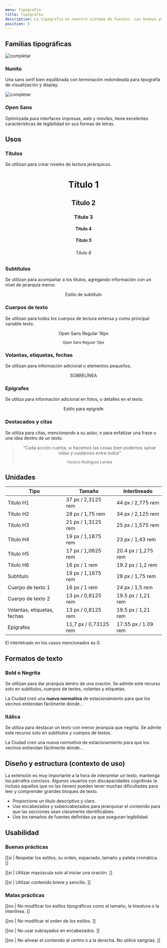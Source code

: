 ```yaml
---
menu: Tipografía
title: Tipografía
description: La tipografía es nuestro sistema de fuentes. Las buenas prácticas ayudan a presentar el contenido de manera clara y eficiente.
position: 5
---
```


## Familias tipográficas

<Row>
<Col items={2}>

![completar](/guía-de-estilos/tipografía/nunito.svg)

### Nunito

Una sans serif bien equilibrada con terminación redondeada para tipografía de visualización y display.

</Col>
<Col items={2}>

![completar](/guía-de-estilos/tipografía/open-sans.svg)

### Open Sans

Optimizada para interfaces impresas, web y móviles, tiene excelentes características de legibilidad en sus formas de letras.

</Col>
</Row>

## Usos

<Row>
<Col items={2}>

### Títulos

Se utilizan para crear niveles de lectura jerárquicos.

</Col>
<Col items={2}>
<Example align="center">

<h1>Título 1</h1>
<h2>Título 2</h2>
<h3>Título 3</h3>
<h4>Título 4</h4>
<h5>Título 5</h5>
<h6>Título 6</h6>

</Example>
</Col>
</Row>

<Row>
<Col items={2}>

### Subtítulos

Se utilizan para acompañar a los títulos, agregando información con un nivel de jerarquía menor.

</Col>
<Col items={2}>
<Example align="center">
  
<div className="lead">Estilo de subtítulo</div>

</Example>
</Col>
</Row>

<Row>
<Col items={2}>

### Cuerpos de texto

Se utilizan para todos los cuerpos de lectura extensa y como principal variable texto.

</Col>
<Col items={2}>
<Example align="center">

Open Sans Regular 16px

<small>Open Sans Regular 13px</small>

</Example>
</Col>
</Row>

<Row>
<Col items={2}>

### Volantas, etiquetas, fechas

Se utilizan para información adicional o elementos pequeños.

</Col>
<Col items={2}>
<Example align="center">

<span class="small">SOBRELÍNEA</span>

</Example>
</Col>
</Row>

<Row>
<Col items={2}>

### Epígrafes

Se utiliza para información adicional en fotos, o detalles en el texto.

</Col>
<Col items={2}>
<Example align="center">

<p className="text-xs">Estilo para epígrafe</p>

</Example>
</Col>
</Row>

<Row>
<Col items={2}>

### Destacados y citas

Se utiliza para citas, mencionando a su autor, o para enfatizar una frase o una idea dentro de un texto.

</Col>
<Col items={2}>
<Example align="center">

<blockquote>
    <p>
      “Cada acción cuenta, si hacemos las cosas bien podemos salvar vidas y cuidarnos entre todos”
    </p>
    <small>Horacio Rodríguez Larreta</small>
  </blockquote>

</Example>
</Col>
</Row>

## Unidades

| Tipo                        | Tamaño                |  Interlineado       |
| --------------------------- | --------------------- |  -----------------  |
| Título H1                   | 37 px / 2,3125 rem    | 44 px / 2,775 rem   |
| Título H2                   | 28 px / 1,75 rem      | 34 px / 2,125 rem   |
| Título H3                   | 21 px / 1,3125 rem    | 25 px / 1,575 rem   |
| Título H4                   | 19 px / 1,1875 rem    | 23 px / 1,43 rem    |
| Título H5                   | 17 px / 1,0625 rem    | 20.4 px / 1,275 rem |
| Título H6                   | 16 px / 1 rem         | 19.2 px / 1,2 rem   |
| Subtítulo                   | 19 px / 1,1875 rem    | 28 px / 1,75 rem    |
| Cuerpo de texto 1           | 16 px / 1 rem         | 24 px / 1,5 rem     |
| Cuerpo de texto 2           | 13 px / 0,8125 rem    | 19.5 px / 1,21 rem  |
| Volantas, etiquetas, fechas | 13 px / 0,8125 rem    | 19.5 px / 1,21 rem  |
| Epígrafes                   | 11,7 px / 0,73125 rem | 17.55 px / 1.09 rem |

El interletrado en los casos mencionados es 0. 

## Formatos de texto

<Row>
<Col items={2}>

### Bold o Negrita

Se utilizan para dar jerarquía dentro de una oración. Se admite este recurso solo en subtítulos, cuerpos de textos, volantas y etiquetas.

</Col>
<Col items={2}>
<Example>

La Ciudad creó una **nueva normativa** de estacionamiento para que los vecinos entiendan fácilmente dónde...

</Example>
</Col>
</Row>

<Row>
<Col items={2}>

### Itálica

Se utiliza para destacar un texto con menor jerarquía que negrita. 
Se admite este recurso solo en subtítulos y cuerpos de textos.

</Col>
<Col items={2}>
<Example>

La Ciudad creó una _nueva normativa_ de estacionamiento para que los vecinos entiendan fácilmente dónde...

</Example>
</Col>
</Row>

## Diseño y estructura (contexto de uso)
La extensión es muy importante a la hora de interpretar un texto, mantenga los párrafos concisos. Algunos usuarios con discapacidades cognitivas (e incluso aquellos que no las tienen) pueden tener muchas dificultades para leer y comprender grandes bloques de texto.

- Proporcione un título descriptivo y claro.
- Use encabezados y subencabezados para jerarquizar el contenido para que las secciones sean claramente identificables.
- Use los tamaños de fuentes definidas ya que aseguran legibilidad.

## Usabilidad

### Buenas prácticas

[[si | Respetar los estilos, su orden, espaciado, tamaño y paleta cromática. ]]

[[si | Utilizar mayúscula solo al iniciar una oración. ]]

[[si | Utilizar contenido breve y sencillo. ]]

### Malas prácticas

[[no | No modificar los estilos tipográficos como el tamaño, la lineatura o la interlínea. ]]

[[no | No modificar el orden de los estilos. ]]

[[no | No usar subrayados en encabezados. ]]

[[no | No alinear el contenido al centro o a la derecha. No utilice sangrías. ]]